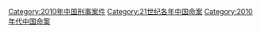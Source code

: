 [[Category:2010年中国刑事案件|Category:2010年中国刑事案件]]
[[Category:21世纪各年中国命案|Category:21世纪各年中国命案]]
[[Category:2010年代中国命案|Category:2010年代中国命案]]